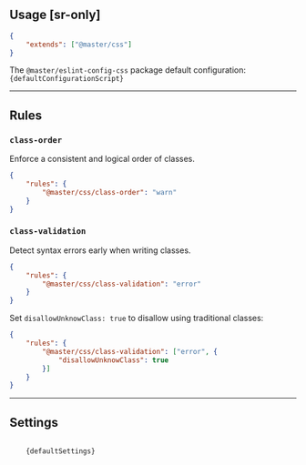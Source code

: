 
## Usage [sr-only]

```json name=.eslintrc.json
{
    "extends": ["@master/css"]
}
```
The `@master/eslint-config-css` package default configuration:
<Code lang="js">
    {defaultConfigurationScript}
</Code>

---

## Rules
### `class-order`
Enforce a consistent and logical order of classes.
```json name=.eslintrc.json
{
    "rules": {
        "@master/css/class-order": "warn"
    }
}
```

### `class-validation`
Detect syntax errors early when writing classes.
```json name=.eslintrc.json
{
    "rules": {
        "@master/css/class-validation": "error"
    }
}
```
Set `disallowUnknowClass: true` to disallow using traditional classes:
```json name=.eslintrc.json
{
    "rules": {
        "@master/css/class-validation": ["error", {
            "disallowUnknowClass": true
        }]
    }
}
```

---

## Settings
<Code lang="js">
    {defaultSettings}
</Code>